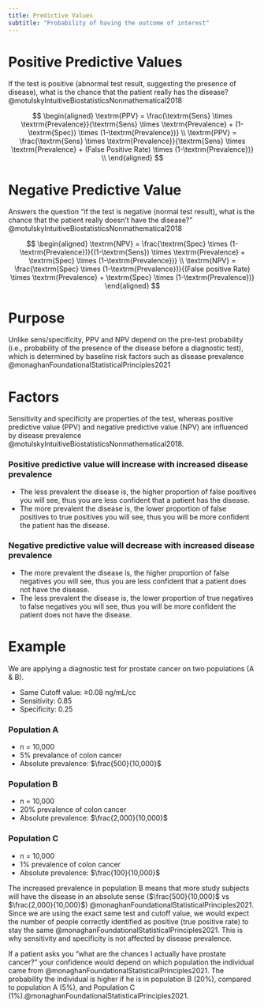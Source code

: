 ```yaml
---
title: Predictive Values
subtitle: "Probability of having the outcome of interest"
---
```




# Positive Predictive Values
If the test is positive (abnormal test result, suggesting the presence of disease), what is the chance that the patient really has the disease? @motulskyIntuitiveBiostatisticsNonmathematical2018

<!--
$$
\textrm{PPV} = \frac{\textrm{True Positives}}{\textrm{Test Positives}} = \frac{\textrm{True Positives}}{\textrm{True Positives} + \textrm{Test Positives}}
$$
-->

$$
\begin{aligned}
    \textrm{PPV} = \frac{\textrm{Sens} \times \textrm{Prevalence}}{\textrm{Sens} \times \textrm{Prevalence} + (1-\textrm{Spec}) \times (1-\textrm{Prevalence})} \\
    \textrm{PPV} = \frac{\textrm{Sens} \times \textrm{Prevalence}}{\textrm{Sens} \times \textrm{Prevalence} + (False Positive Rate) \times (1-\textrm{Prevalence})} \\
\end{aligned}
$$

# Negative Predictive Value
Answers the question "if the test is negative (normal test result), what is the chance that the patient really doesn’t have the disease?" @motulskyIntuitiveBiostatisticsNonmathematical2018

<!--
$$
\textrm{NPV} = \frac{\textrm{True Negatives}}{\textrm{Test Negatives}} = \frac{\textrm{True Negatives}}{\textrm{True Negatives} + \textrm{Test Negatives}}
$$
$$
\textrm{NPV} = \frac{(\textrm{True negatives})}{(\textrm{All Negatives})} = \frac{A}{A + B}
$$
-->

$$
\begin{aligned}
    \textrm{NPV} = \frac{\textrm{Spec} \times (1-\textrm{Prevalence})}{(1-\textrm{Sens}) \times \textrm{Prevalence} + \textrm{Spec} \times (1-\textrm{Prevalence})} \\
    \textrm{NPV} = \frac{\textrm{Spec} \times (1-\textrm{Prevalence})}{(False positive Rate) \times \textrm{Prevalence} + \textrm{Spec} \times (1-\textrm{Prevalence})}
\end{aligned}
$$



# Purpose
Unlike sens/specificity, PPV and NPV depend on the pre-test probability (i.e., probability of the presence of the disease before a diagnostic test), which is determined by baseline risk factors such as disease prevalence @monaghanFoundationalStatisticalPrinciples2021

# Factors

Sensitivity and specificity are properties of the test, whereas positive predictive value (PPV) and negative predictive value (NPV) are influenced by disease prevalence @motulskyIntuitiveBiostatisticsNonmathematical2018.

:::{layout-ncol="2"}
### Positive predictive value will increase with increased disease prevalence

- The less prevalent the disease is, the higher proportion of false positives you will see, thus you are less confident that a patient has the disease.
- The more prevalent the disease is, the lower proportion of false positives to true positives you will see, thus you will be more confident the patient has the disease.

### Negative predictive value will decrease with increased disease prevalence

- The more prevalent the disease is, the higher proportion of false negatives you will see, thus you are less confident that a patient does not have the disease.
- The less prevalent the disease is, the lower proportion of true negatives to false negatives you will see, thus you will be more confident the patient does not have the disease.
:::


# Example

We are applying a diagnostic test for prostate cancer on two populations (A & B).

- Same Cutoff value: ≥0.08 ng/mL/cc 
- Sensitivity: 0.85
- Specificity: 0.25

:::{layout-ncol="3"}
### Population A

- n = 10,000
- 5% prevalance of colon cancer
- Absolute prevalence: $\frac{500}{10,000}$


### Population B

- n = 10,000
- 20% prevalence of colon cancer
- Absolute prevalence: $\frac{2,000}{10,000}$

### Population C

- n = 10,000
- 1% prevalence of colon cancer
- Absolute prevalence: $\frac{100}{10,000}$
:::

The increased prevalence in population B means that more study subjects will have the disease in an absolute sense ($\frac{500}{10,000}$ vs $\frac{2,000}{10,000}$) @monaghanFoundationalStatisticalPrinciples2021.
Since we are using the exact same test and cutoff value, we would expect the number of people correctly identified as positive (true positive rate) to stay the same @monaghanFoundationalStatisticalPrinciples2021.
This is why sensitivity and specificity is not affected by disease prevalence.

If a patient asks you "what are the chances I actually have prostate cancer?" your confidence would depend on which population the individual came from @monaghanFoundationalStatisticalPrinciples2021.
The probability the individual is higher if he is in population B (20%), compared to population A (5%), and Population C (1%).@monaghanFoundationalStatisticalPrinciples2021.

